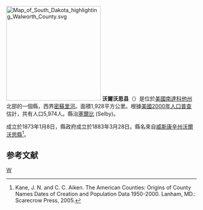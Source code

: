 {{noteTA
|T=zh-hans:沃尔沃思县 (南达科他州);zh-hk:沃爾沃思縣 (南達科他州);zh-tw:沃爾沃思郡 (南達科他州);
|1=zh-hans:县;zh-hk:縣;zh-tw:郡;
}}

{{Otheruses|沃爾沃思縣|subject=美國南達科他州的一個縣|other=同名的縣}}
[[File:Map_of_South_Dakota_highlighting_Walworth_County.svg|250px]]
'''沃爾沃思县'''（{{lang-en|Walworth County}}）是位於[[美國|美國]][[南達科他州|南達科他州]]北部的一個縣，西界[[密蘇里河|密蘇里河]]。面積1,928平方公里。根據[[美國2000年人口普查|美國2000年人口普查]]估計，共有人口5,974人。縣治[[塞爾比_(南達科他州)|塞爾比]] (Selby)。

成立於1873年1月8日，縣政府成立於1883年3月28日。縣名來自[[威斯康辛州|威斯康辛州]][[沃爾沃思縣_(威斯康辛州)|沃爾沃思縣]]<ref>Kane, J. N. and C. C. Aiken. The American Counties: Origins of County Names Dates of Creation and Population Data 1950-2000. Lanham, MD.: Scarecrow Press, 2005.</ref>。

==参考文献==
<div class="references-small">
<references />
</div>

[[Category:南達科他州行政區劃|W]]